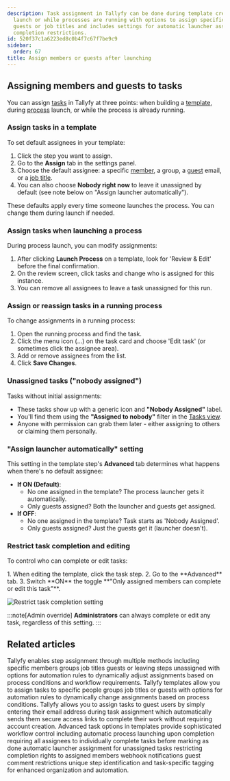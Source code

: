 ```yaml
---
description: Task assignment in Tallyfy can be done during template creation process
  launch or while processes are running with options to assign specific members groups
  guests or job titles and includes settings for automatic launcher assignment and
  completion restrictions.
id: 520f37c1a6223ed8c0b4f7c67f7be9c9
sidebar:
  order: 67
title: Assign members or guests after launching
---
```



## Assigning members and guests to tasks

You can assign [tasks](/products/pro/tracking-and-tasks/tasks/) in Tallyfy at three points: when building a [template](/products/pro/documenting/templates/), during [process](/products/pro/tracking-and-tasks/processes/) launch, or while the process is already running.

### Assign tasks in a template

To set default assignees in your template:
<Steps>
1. Click the step you want to assign.
2. Go to the **Assign** tab in the settings panel.
3. Choose the default assignee: a specific [member](/products/pro/documenting/members/), a group, a [guest](/products/pro/documenting/guests/) email, or a [job title](/products/pro/documenting/templates/edit-templates/understanding-assignment-types/).
4. You can also choose **Nobody right now** to leave it unassigned by default (see note below on "Assign launcher automatically").
</Steps>
These defaults apply every time someone launches the process. You can change them during launch if needed.

### Assign tasks when launching a process

During process launch, you can modify assignments:
<Steps>
1. After clicking **Launch Process** on a template, look for 'Review & Edit' before the final confirmation.
2. On the review screen, click tasks and change who is assigned for this instance.
3. You can remove all assignees to leave a task unassigned for this run.
</Steps>

### Assign or reassign tasks in a running process

To change assignments in a running process:
<Steps>
1. Open the running process and find the task.
2. Click the menu icon (...) on the task card and choose 'Edit task' (or sometimes click the assignee area).
3. Add or remove assignees from the list.
4. Click **Save Changes**.
</Steps>

### Unassigned tasks ("nobody assigned")

Tasks without initial assignments:
*   These tasks show up with a generic icon and **"Nobody Assigned"** label.
*   You'll find them using the **"Assigned to nobody"** filter in the [Tasks view](/products/pro/tracking-and-tasks/tasks-view/).
*   Anyone with permission can grab them later - either assigning to others or claiming them personally.

### "Assign launcher automatically" setting

This setting in the template step's **Advanced** tab determines what happens when there's no default assignee:

*   **If ON (Default)**:
    *   No one assigned in the template? The process launcher gets it automatically.
    *   Only guests assigned? Both the launcher and guests get assigned.
*   **If OFF**:
    *   No one assigned in the template? Task starts as 'Nobody Assigned'.
    *   Only guests assigned? Just the guests get it (launcher doesn't).


### Restrict task completion and editing

To control who can complete or edit tasks:

<Steps>
1. When editing the template, click the task step.
2. Go to the **Advanced** tab.
3. Switch **ON** the toggle **"Only assigned members can complete or edit this task"**.
</Steps>

![Restrict task completion setting](https://screenshots.tallyfy.com/tallyfy%2Fpro%2Fdesktop-light-only-assigned-can-complete.png)

:::note[Admin override]
**Administrators** can always complete or edit any task, regardless of this setting.
:::


## Related articles
<CardGrid>
<LinkTitleCard header="<b>Edit Templates > Assign steps in the Tallyfy template builder</b>" href="/products/pro/documenting/templates/edit-templates/assign-steps-in-the-tallyfy-template-builder/" > Tallyfy enables step assignment through multiple methods including specific members groups job titles guests or leaving steps unassigned with options for automation rules to dynamically adjust assignments based on process conditions and workflow requirements. </LinkTitleCard>
<LinkTitleCard header="<b>Edit Templates > Understanding assignment types</b>" href="/products/pro/documenting/templates/edit-templates/understanding-assignment-types/" > Tallyfy templates allow you to assign tasks to specific people groups job titles or guests with options for automation rules to dynamically change assignments based on process conditions. </LinkTitleCard>
<LinkTitleCard header="<b>Guests > Assign tasks to guests</b>" href="/products/pro/documenting/guests/how-can-i-assign-tasks-to-guest-users-in-tallyfy/" > Tallyfy allows you to assign tasks to guest users by simply entering their email address during task assignment which automatically sends them secure access links to complete their work without requiring account creation. </LinkTitleCard>
<LinkTitleCard header="<b>Tasks > Advanced tab</b>" href="/products/pro/tracking-and-tasks/tasks/how-can-i-utilize-tallyfys-advanced-tab-features/" > Advanced task options in templates provide sophisticated workflow control including automatic process launching upon completion requiring all assignees to individually complete tasks before marking as done automatic launcher assignment for unassigned tasks restricting completion rights to assigned members webhook notifications guest comment restrictions unique step identification and task-specific tagging for enhanced organization and automation. </LinkTitleCard>
</CardGrid>